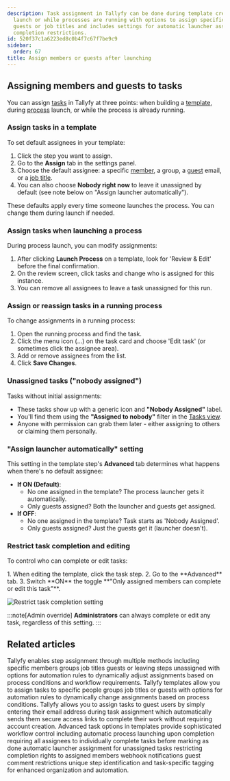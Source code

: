 ```yaml
---
description: Task assignment in Tallyfy can be done during template creation process
  launch or while processes are running with options to assign specific members groups
  guests or job titles and includes settings for automatic launcher assignment and
  completion restrictions.
id: 520f37c1a6223ed8c0b4f7c67f7be9c9
sidebar:
  order: 67
title: Assign members or guests after launching
---
```



## Assigning members and guests to tasks

You can assign [tasks](/products/pro/tracking-and-tasks/tasks/) in Tallyfy at three points: when building a [template](/products/pro/documenting/templates/), during [process](/products/pro/tracking-and-tasks/processes/) launch, or while the process is already running.

### Assign tasks in a template

To set default assignees in your template:
<Steps>
1. Click the step you want to assign.
2. Go to the **Assign** tab in the settings panel.
3. Choose the default assignee: a specific [member](/products/pro/documenting/members/), a group, a [guest](/products/pro/documenting/guests/) email, or a [job title](/products/pro/documenting/templates/edit-templates/understanding-assignment-types/).
4. You can also choose **Nobody right now** to leave it unassigned by default (see note below on "Assign launcher automatically").
</Steps>
These defaults apply every time someone launches the process. You can change them during launch if needed.

### Assign tasks when launching a process

During process launch, you can modify assignments:
<Steps>
1. After clicking **Launch Process** on a template, look for 'Review & Edit' before the final confirmation.
2. On the review screen, click tasks and change who is assigned for this instance.
3. You can remove all assignees to leave a task unassigned for this run.
</Steps>

### Assign or reassign tasks in a running process

To change assignments in a running process:
<Steps>
1. Open the running process and find the task.
2. Click the menu icon (...) on the task card and choose 'Edit task' (or sometimes click the assignee area).
3. Add or remove assignees from the list.
4. Click **Save Changes**.
</Steps>

### Unassigned tasks ("nobody assigned")

Tasks without initial assignments:
*   These tasks show up with a generic icon and **"Nobody Assigned"** label.
*   You'll find them using the **"Assigned to nobody"** filter in the [Tasks view](/products/pro/tracking-and-tasks/tasks-view/).
*   Anyone with permission can grab them later - either assigning to others or claiming them personally.

### "Assign launcher automatically" setting

This setting in the template step's **Advanced** tab determines what happens when there's no default assignee:

*   **If ON (Default)**:
    *   No one assigned in the template? The process launcher gets it automatically.
    *   Only guests assigned? Both the launcher and guests get assigned.
*   **If OFF**:
    *   No one assigned in the template? Task starts as 'Nobody Assigned'.
    *   Only guests assigned? Just the guests get it (launcher doesn't).


### Restrict task completion and editing

To control who can complete or edit tasks:

<Steps>
1. When editing the template, click the task step.
2. Go to the **Advanced** tab.
3. Switch **ON** the toggle **"Only assigned members can complete or edit this task"**.
</Steps>

![Restrict task completion setting](https://screenshots.tallyfy.com/tallyfy%2Fpro%2Fdesktop-light-only-assigned-can-complete.png)

:::note[Admin override]
**Administrators** can always complete or edit any task, regardless of this setting.
:::


## Related articles
<CardGrid>
<LinkTitleCard header="<b>Edit Templates > Assign steps in the Tallyfy template builder</b>" href="/products/pro/documenting/templates/edit-templates/assign-steps-in-the-tallyfy-template-builder/" > Tallyfy enables step assignment through multiple methods including specific members groups job titles guests or leaving steps unassigned with options for automation rules to dynamically adjust assignments based on process conditions and workflow requirements. </LinkTitleCard>
<LinkTitleCard header="<b>Edit Templates > Understanding assignment types</b>" href="/products/pro/documenting/templates/edit-templates/understanding-assignment-types/" > Tallyfy templates allow you to assign tasks to specific people groups job titles or guests with options for automation rules to dynamically change assignments based on process conditions. </LinkTitleCard>
<LinkTitleCard header="<b>Guests > Assign tasks to guests</b>" href="/products/pro/documenting/guests/how-can-i-assign-tasks-to-guest-users-in-tallyfy/" > Tallyfy allows you to assign tasks to guest users by simply entering their email address during task assignment which automatically sends them secure access links to complete their work without requiring account creation. </LinkTitleCard>
<LinkTitleCard header="<b>Tasks > Advanced tab</b>" href="/products/pro/tracking-and-tasks/tasks/how-can-i-utilize-tallyfys-advanced-tab-features/" > Advanced task options in templates provide sophisticated workflow control including automatic process launching upon completion requiring all assignees to individually complete tasks before marking as done automatic launcher assignment for unassigned tasks restricting completion rights to assigned members webhook notifications guest comment restrictions unique step identification and task-specific tagging for enhanced organization and automation. </LinkTitleCard>
</CardGrid>